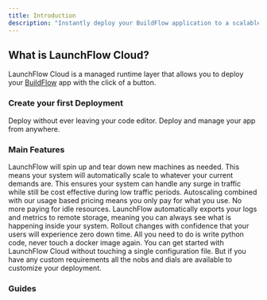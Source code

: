 ```yaml
---
title: Introduction
description: "Instantly deploy your BuildFlow application to a scalable secure cloud"
---
```


## What is LaunchFlow Cloud?

LaunchFlow Cloud is a managed runtime layer that allows you to deploy your [BuildFlow](/buildflow) app with the click of a button.

### Create your first Deployment

<CardGroup cols={2}>
  <Card
    title="Deploy inside VS Code"
    href="/developer-tools/vs-code-extension/getting-started"
    icon="code"
  >
    Deploy without ever leaving your code editor.
  </Card>
  <Card
    title="Deploy using the CLI"
    href="/developer-tools/cli/getting-started"
    icon="terminal"
  >
    Deploy and manage your app from anywhere.
  </Card>
</CardGroup>

### Main Features

<AccordionGroup>
  <Accordion icon="chart-line-up" title="Effortless Autoscaling">
    LaunchFlow will spin up and tear down new machines as needed. This means
    your system will automatically scale to whatever your current demands are.
    This ensures your system can handle any surge in traffic while still be cost
    effective during low traffic periods.
  </Accordion>
  <Accordion icon="dollar-sign" title="Pay for What You Use">
    Autoscaling combined with our usage based pricing means you only pay for
    what you use. No more paying for idle resources.
  </Accordion>
  <Accordion icon="magnifying-glass" title="Monitoring Best Practices">
    LaunchFlow automatically exports your logs and metrics to remote storage,
    meaning you can always see what is happening inside your system.
  </Accordion>
  <Accordion icon="arrows-rotate" title="Zero Downtime Updates">
    Rollout changes with confidence that your users will experience zero down
    time.
  </Accordion>
  <Accordion title="Pure Python" icon="snake">
    All you need to do is write python code, never touch a docker image again.
  </Accordion>
  <Accordion icon="files" title="Configured by Default">
    You can get started with LaunchFlow Cloud without touching a single
    configuration file. But if you have any custom requirements all the nobs and
    dials are available to customize your deployment.
  </Accordion>
</AccordionGroup>

### Guides

<CardGroup cols={2}>
  <Card
    title="Launch a Remote Deployment"
    href="/launchflow-cloud/user-guides/launch-a-deployment"
  ></Card>
  <Card
    title="Update a Running Deployment"
    href="/launchflow-cloud/user-guides/update-a-deployment"
  ></Card>
  <Card
    title="Manage Multiple Projects"
    href="/launchflow-cloud/user-guides/projects"
  ></Card>
  <Card
    title="Manage Multiple Environments"
    href="/launchflow-cloud/user-guides/environments"
  ></Card>
  <Card
    title="Setup an Automated Release Pipeline"
    href="/launchflow-cloud/user-guides/setup-a-release-pipeline"
  ></Card>
  <Card
    title="Provide your own Credentials"
    href="/launchflow-cloud/user-guides/user-provided-credentials"
  ></Card>
</CardGroup>
